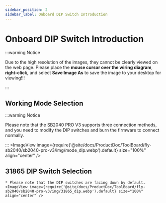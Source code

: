 ```yaml
---
sidebar_position: 2
sidebar_label: Onboard DIP Switch Introduction
---
```


# Onboard DIP Switch Introduction

:::warning Notice

Due to the high resolution of the images, they cannot be clearly viewed on the web page. Please place the **mouse cursor over the wiring diagram**, **right-click**, and select **Save Image As** to save the image to your desktop for viewing!!!

:::

## Working Mode Selection

:::warning Notice

Please note that the SB2040 PRO V3 supports three connection methods, and you need to modify the DIP switches and burn the firmware to connect normally.

:::
    <ImageView image={require('@site/docs/ProductDoc/ToolBoard/fly-sb2040/sb2040-pro-v3/img/mode_dip.webp').default} size="100%" align="center" />

## 31865 DIP Switch Selection

    * Please note that the DIP switches are facing down by default.
    <ImageView image={require('@site/docs/ProductDoc/ToolBoard/fly-sb2040/sb2040-pro-v3/img/31865_dip.webp').default} size="100%" align="center" />